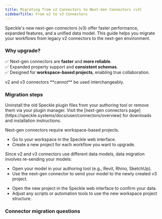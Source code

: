 ```yaml
---
title: Migrating from v2 Connectors to Next-Gen Connectors (v3)
sidebarTitle: From v2 to v3 Connectors
---
```


Speckle's new next-gen connectors (v3) offer faster performance, expanded features, and a unified data model. This guide helps you migrate your workflows from legacy v2 connectors to the next-gen environment.

### Why upgrade?

✅ Next-gen connectors are **faster** and **more reliable**.  
✅ Expanded property support and **consistent schemas**.  
✅ Designed for **workspace-based projects**, enabling true collaboration.

<Warning>
  v2 and v3 connectors **cannot** be used interchangeably.
</Warning>  

### Migration steps

<Steps>
<Step title="Remove legacy v2 connectors">  
Uninstall the old Speckle plugin files from your authoring tool or remove them via your plugin manager.
</Step>

<Step title="Install next-gen (v3) connectors">  
Visit the [next-gen connectors page](https://speckle.systems/docs/user/connectors/overview) for downloads and installation instructions.
</Step>

<Step title="Create workspace projects">

Next-gen connectors require workspace-based projects.  
- Go to your workspace in the Speckle web interface.  
- Create a new project for each workflow you want to upgrade.
</Step>

<Step title="Re-send data using next-gen connectors">

Since v2 and v3 connectors use different data models, data migration involves re-sending your models:  
- Open your model in your authoring tool (e.g., Revit, Rhino, SketchUp).  
- Use the next-gen connector to send your model to the newly created v3 project.
</Step>

<Step title="Validate and adjust workflows">

- Open the new project in the Speckle web interface to confirm your data.  
- Adjust any scripts or automation tools to use the new workspace project structure.
</Step>

</Steps>


### Connector migration questions


<ConnectorMigration />

